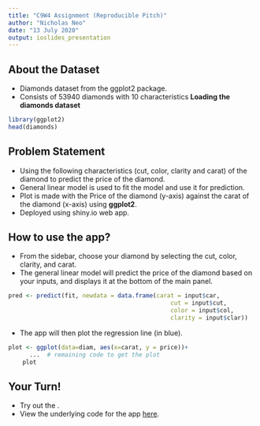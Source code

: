 ```yaml
---
title: "C9W4 Assignment (Reproducible Pitch)"
author: "Nicholas Neo"
date: "13 July 2020"
output: ioslides_presentation
---
```


## About the Dataset
- Diamonds dataset from the ggplot2 package.
- Consists of 53940 diamonds with 10 characteristics
**Loading the diamonds dataset**
```r
library(ggplot2)
head(diamonds)
```

## Problem Statement
- Using the following characteristics (cut, color, clarity and carat) of the diamond to predict the price of the diamond.
- General linear model is used to fit the model and use it for prediction.
- Plot is made with the Price of the diamond (y-axis) against the carat of the diamond (x-axis) using **ggplot2**.
- Deployed using shiny.io web app.

## How to use the app?
- From the sidebar, choose your diamond by selecting the cut, color, clarity, and carat. 
- The general linear model will predict the price of the diamond based on your inputs, and displays it at the bottom of the main panel. 
```r
pred <- predict(fit, newdata = data.frame(carat = input$car,
                                              cut = input$cut,
                                              color = input$col,
                                              clarity = input$clar))
```
- The app will then plot the regression line (in blue).
```r
plot <- ggplot(data=diam, aes(x=carat, y = price))+
      ...  # remaining code to get the plot
    plot
```

## Your Turn!
- Try out the [](https://rebecca-kee.shinyapps.io/Developing_Data_Products_Course_Project/).
- View the underlying code for the app [here](https://github.com/rebeccakee/datasciencecoursera/tree/master/09_Developing_Data_Products/Course_Project). 
